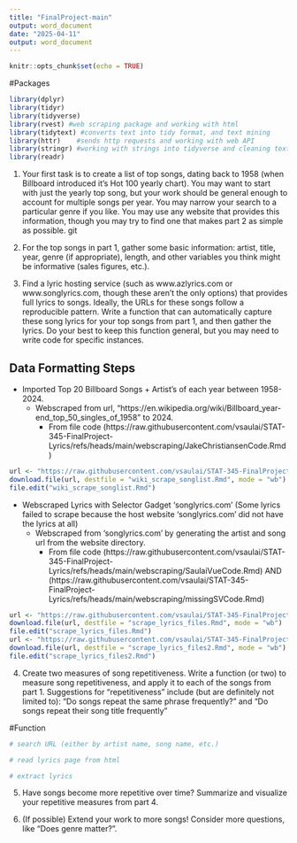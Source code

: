 ```yaml
---
title: "FinalProject-main"
output: word_document
date: "2025-04-11"
output: word_document
---
```


```r
knitr::opts_chunk$set(echo = TRUE)
```

#Packages

```r
library(dplyr)
library(tidyr)
library(tidyverse)
library(rvest) #web scraping package and working with html
library(tidytext) #converts text into tidy format, and text mining
library(httr)    #sends http requests and working with web API
library(stringr) #working with strings into tidyverse and cleaning text strings
library(readr)
```

1. Your first task is to create a list of top songs, dating back to 1958 (when Billboard introduced it's Hot 100 yearly chart). You may want to start with just the yearly top song, but your work should be general enough to account for multiple songs per year. You may narrow your search to a particular genre if you like. You may use any website that provides this information, though you may try to find one that makes part 2 as simple as possible.
git 

2. For the top songs in part 1, gather some basic information: artist, title, year, genre (if appropriate), length, and other variables you think might be informative (sales figures, etc.).

3. Find a lyric hosting service (such as www.azlyrics.com or www.songlyrics.com, though these aren't the only options) that provides full lyrics to songs. Ideally, the URLs for these songs follow a reproducible pattern. Write a function that can automatically capture these song lyrics for your top songs from part 1, and then gather the lyrics. Do your best to keep this function general, but you may need to write code for specific instances.

## Data Formatting Steps
- Imported Top 20 Billboard Songs + Artist's of each year between 1958-2024.
    - Webscraped from url, "https://en.wikipedia.org/wiki/Billboard_year-end_top_50_singles_of_1958" to 2024. 
        - From file code (https://raw.githubusercontent.com/vsaulai/STAT-345-FinalProject-Lyrics/refs/heads/main/webscraping/JakeChristiansenCode.Rmd)
        
```r
url <- "https://raw.githubusercontent.com/vsaulai/STAT-345-FinalProject-Lyrics/refs/heads/main/webscraping/JakeChristiansenCode.Rmd"
download.file(url, destfile = "wiki_scrape_songlist.Rmd", mode = "wb")
file.edit("wiki_scrape_songlist.Rmd")
```

- Webscraped Lyrics with Selector Gadget 'songlyrics.com' (Some lyrics failed to scrape because the host website 'songlyrics.com' did not have the lyrics at all)
    - Webscraped from 'songlyrics.com' by generating the artist and song url from the website directory.
        - From file code (https://raw.githubusercontent.com/vsaulai/STAT-345-FinalProject-Lyrics/refs/heads/main/webscraping/SaulaiVueCode.Rmd) AND (https://raw.githubusercontent.com/vsaulai/STAT-345-FinalProject-Lyrics/refs/heads/main/webscraping/missingSVCode.Rmd)
        
```r
url <- "https://raw.githubusercontent.com/vsaulai/STAT-345-FinalProject-Lyrics/refs/heads/main/webscraping/SaulaiVueCode.Rmd"
download.file(url, destfile = "scrape_lyrics_files.Rmd", mode = "wb")
file.edit("scrape_lyrics_files.Rmd")
url <- "https://raw.githubusercontent.com/vsaulai/STAT-345-FinalProject-Lyrics/refs/heads/main/webscraping/missingSVCode.Rmd"
download.file(url, destfile = "scrape_lyrics_files2.Rmd", mode = "wb")
file.edit("scrape_lyrics_files2.Rmd")
```


4. Create two measures of song repetitiveness. Write a function (or two) to measure song repetitiveness, and apply it to each of the songs from part 1. Suggestions for "repetitiveness" include (but are definitely not limited to): "Do songs repeat the same phrase frequently?" and "Do songs repeat their song title frequently"


#Function
```r
# search URL (either by artist name, song name, etc.)

# read lyrics page from html

# extract lyrics
```

5. Have songs become more repetitive over time? Summarize and visualize your repetitive measures from part 4. 


6. (If possible) Extend your work to more songs! Consider more questions, like "Does genre matter?".


```r

```
